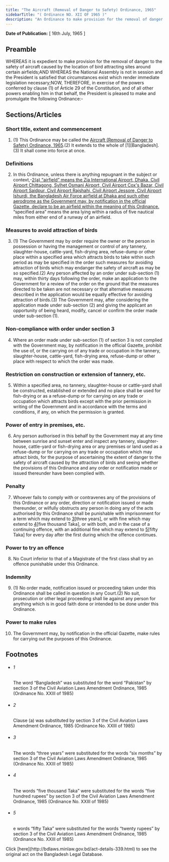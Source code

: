 ```yaml
---
title: "The Aircraft (Removal of Danger to Safety) Ordinance, 1965"
sidebarTitle: "( Ordinance NO. XII OF 1965 )"
description: "An Ordinance to make provision for the removal of danger to the safety of aircraft.♣"
---
```


**Date of Publication:** [ 16th July, 1965 ]

## Preamble

WHEREAS it is expedient to make provision for the removal of danger to the safety of aircraft caused by the location of bird attracting sites around certain airfields;AND WHEREAS the National Assembly is not in session and the President is satisfied that circumstances exist which render immediate legislation necessary;NOW, THEREFORE, in exercise of the powers conferred by clause (1) of Article 29 of the Constitution, and of all other powers enabling him in that behalf, the President is pleased to make and promulgate the following Ordinance:-

## Sections/Articles

### Short title, extent and commencement

1. (1) This Ordinance may be called the [Aircraft (Removal of Danger to Safety) Ordinance, 1965](/act-339.html "Aircraft (Removal of Danger to Safety) Ordinance, 1965").(2) It extends to the whole of [1][Bangladesh].(3) It shall come into force at once.

### Definitions

2. In this Ordinance, unless there is anything repugnant in the subject or context,-[2](1)[(a) “airfield” means the Zia International Airport, Dhaka, Civil Airport Chittagong, Sylhet Osmani Airport, Civil Airport Cox's Bazar, Civil Airport Saidpur, Civil Airport Rajshahi, Civil Airport Jessore, Civil Airport Ishurdi, the Bangladesh Air Force airfield at Dhaka and such other aerodrome as the Government may, by notification in the official Gazette, declare to be an airfield within the meaning of this Ordinance.](b) “specified area” means the area lying within a radius of five nautical miles from either end of a runway of an airfield.

### Measures to avoid attraction of birds

3. (1) The Government may by order require the owner or the person in possession or having the management or control of any tannery, slaughter-house, cattle-yard, fish-drying area, refuse-dump or other place within a specified area which attracts birds to take within such period as may be specified in the order such measures for avoiding attraction of birds which may endanger the safety of aircraft as may be so specified.(2) Any person affected by an order under sub-section (1) may, within thirty days following the order, make an application to the Government for a review of the order on the ground that the measures directed to be taken are not necessary or that alternative measures described in the application would be equally effective for avoiding attraction of birds.(3) The Government may, after considering the application made under sub-section (2) and giving the applicant an opportunity of being heard, modify, cancel or confirm the order made under sub-section (1).

### Non-compliance with order under section 3

4. Where an order made under sub-section (1) of section 3 is not complied with the Government may, by notification in the official Gazette, prohibit the use of, or the carrying on of any trade or occupation in the tannery, slaughter-house, cattle-yard, fish-drying area, refuse-dump or other place with respect to which the order was made.

### Restriction on construction or extension of tannery, etc.

5. Within a specified area, no tannery, slaughter-house or cattle-yard shall be constructed, established or extended and no place shall be used for fish-drying or as a refuse-dump or for carrying on any trade or occupation which attracts birds except with the prior permission in writing of the Government and in accordance with the terms and conditions, if any, on which the permission is granted.

### Power of entry in premises, etc.

6. Any person authorised in this behalf by the Government may at any time between sunrise and sunset enter and inspect any tannery, slaughter-house, cattle-yard or fish-drying area or any premises or land used as a refuse-dump or for carrying on any trade or occupation which may attract birds, for the purpose of ascertaining the extent of danger to the safety of aircraft caused by the attraction of birds and seeing whether the provisions of this Ordinance and any order or notification made or issued thereunder have been complied with.

### Penalty

7. Whoever fails to comply with or contravenes any of the provisions of this Ordinance or any order, direction or notification issued or made thereunder, or wilfully obstructs any person in doing any of the acts authorised by this Ordinance shall be punishable with imprisonment for a term which may extend to [3](1)[three years], or with fine which may extend to [4](2)[five thousand Taka], or with both, and in the case of a continuing offence, with an additional fine which may extend to [5](3)[fifty Taka] for every day after the first during which the offence continues.

### Power to try an offence

8. No Court inferior to that of a Magistrate of the first class shall try an offence punishable under this Ordinance.

### Indemnity

9. (1) No order made, notification issued or proceeding taken under this Ordinance shall be called in question in any Court.(2) No suit, prosecution or other legal proceeding shall lie against any person for anything which is in good faith done or intended to be done under this Ordinance.

### Power to make rules

10. The Government may, by notification in the official Gazette, make rules for carrying out the purposes of this Ordinance.

## Footnotes

- ###### 1

  The word “Bangladesh” was substituted for the word “Pakistan” by section 3 of the Civil Aviation Laws Amendment Ordinance, 1985 (Ordinance No. XXIII of 1985)

- ###### 2

  Clause (a) was substituted by section 3 of the Civil Aviation Laws Amendment Ordinance, 1985 (Ordinance No. XXIII of 1985)

- ###### 3

  The words “three years” were substituted for the words “six months” by section 3 of the Civil Aviation Laws Amendment Ordinance, 1985 (Ordinance No. XXIII of 1985)

- ###### 4

  The words “five thousand Taka” were substituted for the words “five hundred rupees” by section 3 of the Civil Aviation Laws Amendment Ordinance, 1985 (Ordinance No. XXIII of 1985)

- ###### 5

  e words “fifty Taka” were substituted for the words “twenty rupees” by section 3 of the Civil Aviation Laws Amendment Ordinance, 1985 (Ordinance No. XXIII of 1985)

<Note>
  Click [here](http://bdlaws.minlaw.gov.bd/act-details-339.html) to see the original act on the Bangladesh Legal Database.
</Note>
